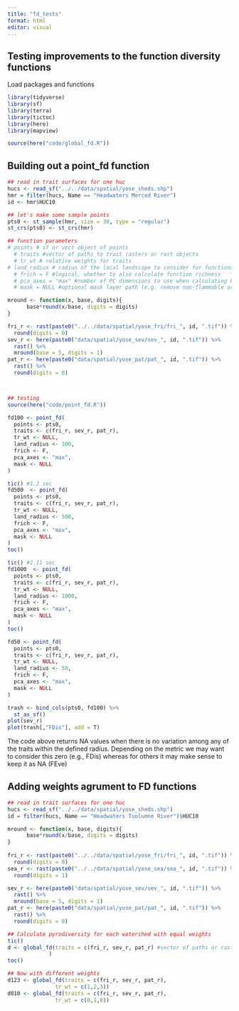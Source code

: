 ```yaml
---
title: "fd_tests"
format: html
editor: visual
---
```


## Testing improvements to the function diversity functions

Load packages and functions

```r
library(tidyverse)
library(sf)
library(terra)
library(tictoc)
library(here)
library(mapview)

source(here("code/global_fd.R"))
```

## Building out a point_fd function

```r
## read in trait surfaces for one huc
hucs <- read_sf("../../data/spatial/yose_sheds.shp")
hmr = filter(hucs, Name == "Headwaters Merced River")
id <- hmr$HUC10

## let's make some sample points
pts0 <- st_sample(hmr, size = 30, type = "regular")
st_crs(pts0) <- st_crs(hmr)

## function parameters
# points # sf or vect object of points
  # traits #vector of paths to trait rasters or rast objects
  # tr_wt # relative weights for traits
# land_radius # radius of the local landscape to consider for functional diversity, units are those of the length unit of the trait crs
  # frich = F #logical, whether to also calculate function richness
  # pca_axes = "max" #number of PC dimensions to use when calculating FRic
  # mask = NULL #optional mask layer path (e.g. remove non-flammable areas)

mround <- function(x, base, digits){
      base*round(x/base, digits = digits)
} 

fri_r <- rast(paste0("../../data/spatial/yose_fri/fri_", id, ".tif")) %>% 
  round(digits = 0)
sev_r <- here(paste0("data/spatial/yose_sev/sev_", id, ".tif")) %>% 
  rast() %>% 
  mround(base = 5, digits = 1)
pat_r <- here(paste0("data/spatial/yose_pat/pat_", id, ".tif")) %>% 
  rast() %>% 
  round(digits = 0)



## testing
source(here("code/point_fd.R"))

fd100 <- point_fd(
  points <- pts0,
  traits <- c(fri_r, sev_r, pat_r),
  tr_wt <- NULL,
  land_radius <- 100,
  frich <- F,
  pca_axes <- "max",
  mask <- NULL
)

tic() #1.2 sec
fd500  <- point_fd(
  points <- pts0,
  traits <- c(fri_r, sev_r, pat_r),
  tr_wt <- NULL,
  land_radius <- 500,
  frich <- F,
  pca_axes <- "max",
  mask <- NULL
)
toc()

tic() #2.11 sec
fd1000  <- point_fd(
  points <- pts0,
  traits <- c(fri_r, sev_r, pat_r),
  tr_wt <- NULL,
  land_radius <- 1000,
  frich <- F,
  pca_axes <- "max",
  mask <- NULL
)
toc()

fd50 <- point_fd(
  points <- pts0,
  traits <- c(fri_r, sev_r, pat_r),
  tr_wt <- NULL,
  land_radius <- 50,
  frich <- F,
  pca_axes <- "max",
  mask <- NULL
)

trash <- bind_cols(pts0, fd100) %>% 
  st_as_sf()
plot(sev_r)
plot(trash[,"FDis"], add = T)
```

The code above returns NA values when there is no variation among any of the traits within the defined radius. Depending on the metric we may want to consider this zero (e.g., FDis) whereas for others it may make sense to keep it as NA (FEve)

## Adding weights agrument to FD functions

```r
## read in trait surfaces for one huc
hucs <- read_sf("../../data/spatial/yose_sheds.shp")
id = filter(hucs, Name == "Headwaters Tuolumne River")$HUC10

mround <- function(x, base, digits){
      base*round(x/base, digits = digits)
} 
  
fri_r <- rast(paste0("../../data/spatial/yose_fri/fri_", id, ".tif")) %>% 
  round(digits = 0)
sea_r <- rast(paste0("../../data/spatial/yose_sea/sea_", id, ".tif")) %>% 
  round(digits = 1)

sev_r <- here(paste0("data/spatial/yose_sev/sev_", id, ".tif")) %>% 
  rast() %>% 
  mround(base = 5, digits = 1)
pat_r <- here(paste0("data/spatial/yose_pat/pat_", id, ".tif")) %>% 
  rast() %>% 
  round(digits = 0)

## Calculate pyrodiversity for each watershed with equal weights
tic()
d <- global_fd(traits = c(fri_r, sev_r, pat_r) #vector of paths or rast files
             )
toc()

## Now with different weights
d123 <- global_fd(traits = c(fri_r, sev_r, pat_r),
               tr_wt = c(1,2,3))
d010 <- global_fd(traits = c(fri_r, sev_r, pat_r),
               tr_wt = c(0,1,0))
```
